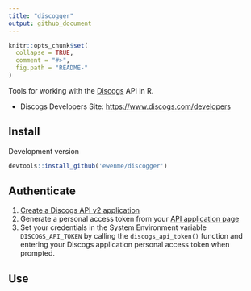 ```yaml
---
title: "discogger"
output: github_document
---
```


```r
knitr::opts_chunk$set(
  collapse = TRUE,
  comment = "#>",
  fig.path = "README-"
)
```

Tools for working with the [Discogs](https://www.discogs.com) API in R.

- Discogs Developers Site: [https://www.discogs.com/developers](https://www.discogs.com/developers)

## Install

Development version

```r
devtools::install_github('ewenme/discogger')
```

## Authenticate

1. [Create a Discogs API v2 application](https://www.discogs.com/settings/developers)
2. Generate a personal access token from your [API application page](https://www.discogs.com/settings/developers)
3. Set your credentials in the System Environment variable `DISCOGS_API_TOKEN` by calling the `discogs_api_token()` function and entering your Discogs application personal access token when prompted.

## Use
